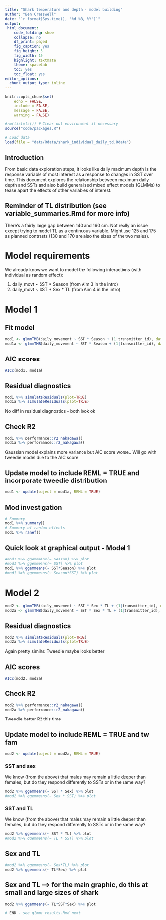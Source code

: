 ```yaml
---
title: "Shark temperature and depth - model building"
author: "Ben Cresswell"
date: "`r format(Sys.time(), '%d %B, %Y')`"
output: 
 html_document:
    code_folding: show
    collapse: no
    df_print: paged
    fig_caption: yes
    fig_height: 6
    fig_width: 10
    highlight: textmate
    theme: spacelab
    toc: yes
    toc_float: yes
editor_options: 
  chunk_output_type: inline
---
```



```r
knitr::opts_chunk$set(
	echo = FALSE,
	include = FALSE,
	message = FALSE,
	warning = FALSE)
```


```r
#rm(list=ls()) # Clear out environment if necessary
source("code/packages.R")
```


```r
# Load data
load(file = "data/Rdata/shark_individual_daily_td.Rdata")
```


## Introduction

From basic data exploration steps, it looks like daily maximum depth is the response variable of most interest as a response to changes in SST over time. This document explores the relationship between maximum daily depth and SSTs and also build generalised mixed effect models (GLMMs) to tease apart the effects of other variables of interest.


## Reminder of TL distribution (see variable_summaries.Rmd for more info)
There's a fairly large gap between 140 and 160 cm. Not really an issue except trying to model TL as a continuous variable. Might use 125 and 175 as planned contrasts (130 and 170 are also the sizes of the two males).



# Model requirements

We already know we want to model the following interactions (with individual as random effect):

1. daily_movt ~ SST * Season (from Aim 3 in the intro)
2. daily_movt ~ SST * Sex * TL (from Aim 4 in the intro)



# Model 1 #

## Fit model 
```r
mod1 <- glmmTMB(daily_movement ~ SST * Season + (1|transmitter_id), data = shark_individual_daily_td, family = gaussian(), REML = FALSE)
mod1a <- glmmTMB(daily_movement ~ SST * Season + (1|transmitter_id), data = shark_individual_daily_td, family = tweedie(), REML = FALSE) 
```

## AIC scores
```r
AICc(mod1, mod1a)
```

## Residual diagnostics
```r
mod1 %>% simulateResiduals(plot=TRUE)
mod1a %>% simulateResiduals(plot=TRUE)
```
No diff in residual diagnostics - both look ok

## Check R2
```r
mod1 %>% performance::r2_nakagawa()
mod1a %>% performance::r2_nakagawa()
```
Gaussian model explains more variance but AIC score worse..
Will go with tweedie model due to the AIC score

## Update model to include REML = TRUE and incorporate tweedie distribution
```r
mod1 <- update(object = mod1a, REML = TRUE)
```


## Mod investigation
```r
# Summary
mod1 %>% summary()
# Summary of random effects
mod1 %>% ranef()
```

## Quick look at graphical output - Model 1
```r
#mod1 %>% ggemmeans(~ Season) %>% plot
#mod1 %>% ggemmeans(~ SST) %>% plot
mod1 %>% ggemmeans(~ SST*Season) %>% plot
#mod1 %>% ggemmeans(~ Season*SST) %>% plot
```


# Model 2

```r
mod2 <- glmmTMB(daily_movement ~ SST * Sex * TL + (1|transmitter_id), data = shark_individual_daily_td, family = gaussian(), REML = FALSE)
mod2a <- glmmTMB(daily_movement ~ SST * Sex * TL + (1|transmitter_id), data = shark_individual_daily_td, family = tweedie(), REML = FALSE)
```

## Residual diagnostics
```r
mod2 %>% simulateResiduals(plot=TRUE)
mod2a %>% simulateResiduals(plot=TRUE)
```
Again pretty similar. Tweedie maybe looks better

## AIC scores
```r
AICc(mod2, mod2a)
```

## Check R2
```r
mod2 %>% performance::r2_nakagawa()
mod2a %>% performance::r2_nakagawa()
```
Tweedie better R2 this time

## Update model to include REML = TRUE and tw fam
```r
mod2 <- update(object = mod2a, REML = TRUE)
```

### SST and sex 
We know (from the above) that males may remain a little deeper than females, but do they respond differently to SSTs or in the same way?
```r
mod2 %>% ggemmeans(~ SST * Sex) %>% plot
#mod2 %>% ggemmeans(~ Sex * SST) %>% plot
```

### SST and TL 
We know (from the above) that males may remain a little deeper than females, but do they respond differently to SSTs or in the same way?
```r
mod2 %>% ggemmeans(~ SST * TL) %>% plot
#mod2 %>% ggemmeans(~ TL * SST) %>% plot
```

## Sex and TL
```r
#mod2 %>% ggemmeans(~ Sex*TL) %>% plot
mod2 %>% ggemmeans(~ TL*Sex) %>% plot
```

## Sex and TL —> for the main graphic, do this at small and large sizes of shark
```r
mod2 %>% ggemmeans(~ TL*SST*Sex) %>% plot 
```


```r
# END - see glmms_results.Rmd next
```

